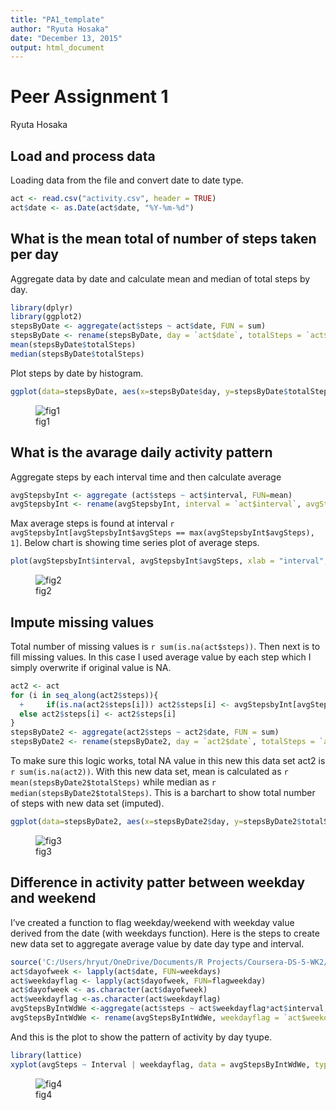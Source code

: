 ```yaml
---
title: "PA1_template"
author: "Ryuta Hosaka"
date: "December 13, 2015"
output: html_document
---
```

# Peer Assignment 1
Ryuta Hosaka

## Load and process data
Loading data from the file and convert date to date type.
```r
act <- read.csv("activity.csv", header = TRUE)
act$date <- as.Date(act$date, "%Y-%m-%d")
```

## What is the mean total of number of steps taken per day
Aggregate data by date and calculate mean and median of total steps by day.
```r
library(dplyr)
library(ggplot2)
stepsByDate <- aggregate(act$steps ~ act$date, FUN = sum)
stepsByDate <- rename(stepsByDate, day = `act$date`, totalSteps = `act$steps`)
mean(stepsByDate$totalSteps)
median(stepsByDate$totalSteps)
```
Plot steps by date by histogram.
```r
ggplot(data=stepsByDate, aes(x=stepsByDate$day, y=stepsByDate$totalSteps))+geom_bar(colour="grey", stat="identity")+xlab("date")+ylab("total steps")+ggtitle("Steps by Date")
```
![fig1](fig/totalstepsbydate.png)

## What is the avarage daily activity pattern
Aggregate steps by each interval time and then calculate average
```r
avgStepsbyInt <- aggregate (act$steps ~ act$interval, FUN=mean)
avgStepsbyInt <- rename(avgStepsbyInt, interval = `act$interval`, avgSteps = `act$steps`)
```
Max average steps is found at interval `r avgStepsbyInt[avgStepsbyInt$avgSteps == max(avgStepsbyInt$avgSteps), 1]`.
Below chart is showing time series plot of average steps.
```r
plot(avgStepsbyInt$interval, avgStepsbyInt$avgSteps, xlab = "interval", ylab = "average steps")
```
![fig2](fig/avgstepsbyinterval.png)

## Impute missing values
Total number of missing values is `r sum(is.na(act$steps))`.
Then next is to fill missing values. In this case I used average value by each step which I simply overwrite if original value is NA.
```r
act2 <- act
for (i in seq_along(act2$steps)){
  +     if(is.na(act2$steps[i])) act2$steps[i] <- avgStepsbyInt[avgStepsbyInt$interval == act2$interval[i], 2]
  else act2$steps[i] <- act2$steps[i]
}
stepsByDate2 <- aggregate(act2$steps ~ act2$date, FUN = sum)
stepsByDate2 <- rename(stepsByDate2, day = `act2$date`, totalSteps = `act2$steps`)
```
To make sure this logic works, total NA value in this new this data set act2 is `r sum(is.na(act2))`.
With this new data set, mean is calculated as `r mean(stepsByDate2$totalSteps)` while median as `r median(stepsByDate2$totalSteps)`.
This is a barchart to show total number of steps with new data set (imputed).
```r
ggplot(data=stepsByDate2, aes(x=stepsByDate2$day, y=stepsByDate2$totalSteps))+geom_bar(colour="grey", stat="identity")+xlab("date")+ylab("total steps")+ggtitle("Steps by Date - NA imputed")
```
![fig3](fig/totalstepsbydate_imputed.png)

## Difference in activity patter between weekday and weekend
I've created a function to flag weekday/weekend with weekday value derived from the date (with weekdays function). Here is the steps to create new data set to aggregate average value by date day type and interval.
```r
source('C:/Users/hryut/OneDrive/Documents/R Projects/Coursera-DS-5-WK2/flagweekday.R')
act$dayofweek <- lapply(act$date, FUN=weekdays)
act$weekdayflag <- lapply(act$dayofweek, FUN=flagweekday)
act$dayofweek <- as.character(act$dayofweek)
act$weekdayflag <-as.character(act$weekdayflag)
avgStepsByIntWdWe <-aggregate(act$steps ~ act$weekdayflag*act$interval, FUN=mean)
avgStepsByIntWdWe <- rename(avgStepsByIntWdWe, weekdayflag = `act$weekdayflag`, Interval = `act$interval`, avgSteps = `act$steps`)
```
And this is the plot to show the pattern of activity by day tyupe.
```r
library(lattice)
xyplot(avgSteps ~ Interval | weekdayflag, data = avgStepsByIntWdWe, type = "l", xlab = "interval", ylab = "Average Steps", layout = c(1,2))
```
![fig4](fig/patternbydaytype.png)

